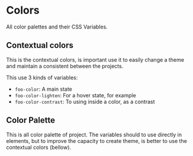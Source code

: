 
<Meta title="Getting Started|Styles/Colors" />

# Colors

All color palettes and their CSS Variables.

## Contextual colors

This is the contextual colors, is important use it to easily change a theme and maintain a consistent between the projects.

This use 3 kinds of variables:

- `foo-color`: A main state
- `foo-color-lighten`: For a hover state, for example
- `foo-color-contrast`: To using inside a color, as a contrast

<ColorPalette>
  <ColorItem
    title="Default"
    subtitle="A neutral color"
    colors={[
      'var(--default-color)',
      'var(--default-color-lighten)',
      'var(--default-color-contrast)',
    ]}
  />
  <ColorItem
    title="Primary"
    subtitle="Primary color, used in the most of cases"
    colors={[
      'var(--primary-color)',
      'var(--primary-color-lighten)',
      'var(--primary-color-contrast)',
    ]}
  />
  <ColorItem
    title="Secondary"
    subtitle="Secondary color, used in some cases"
    colors={[
      'var(--secondary-color)',
      'var(--secondary-color-lighten)',
      'var(--secondary-color-contrast)',
    ]}
  />
  <ColorItem
    title="Success"
    subtitle="Success color, used for example in nice results"
    colors={[
      'var(--success-color)',
      'var(--success-color-lighten)',
      'var(--success-color-contrast)',
    ]}
  />
  <ColorItem
    title="Danger"
    subtitle="Danger color, used for example in errors"
    colors={[
      'var(--danger-color)',
      'var(--danger-color-lighten)',
      'var(--danger-color-contrast)',
    ]}
  />
  <ColorItem
    title="Disabled"
    subtitle="Used just in disabled states"
    colors={['var(--disabled-color)', 'var(--disabled-color-contrast)']}
  />
  <ColorItem
    title="Text"
    subtitle="Used just in text colors"
    colors={['var(--text-color)', 'var(--text-color-lighten)']}
  />
</ColorPalette>

## Color Palette

This is all color palette of project. The variables should to use directly in elements, but to improve the capacity to create theme, is better to use the contextual colors (bellow).

<ColorPalette>
  <ColorItem
    title="Monochrome"
    colors={[
      'var(--white)',
      'var(--gray-1)',
      'var(--gray-2)',
      'var(--gray-3)',
      'var(--gray-4)',
      'var(--gray-5)',
      'var(--black)',
    ]}
  />
  <ColorItem
    title="Blue"
    colors={[
      'var(--blue-1)',
      'var(--blue-2)',
      'var(--blue-3)',
      'var(--blue-4)',
    ]}
  />
  <ColorItem title="Green" colors={['var(--green-1)']} />
  <ColorItem title="Orange" colors={['var(--orange-1)']} />
  <ColorItem title="Purple" colors={['var(--purple-1)']} />
  <ColorItem title="Red" colors={['var(--red-1)', 'var(--red-2)']} />
</ColorPalette>
